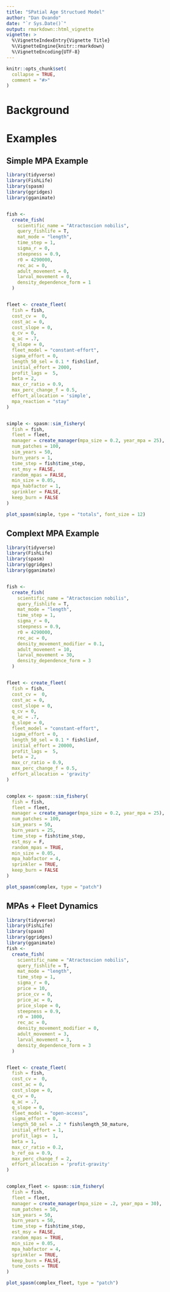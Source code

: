 ```yaml
---
title: "SPatial Age Structued Model"
author: "Dan Ovando"
date: "`r Sys.Date()`"
output: rmarkdown::html_vignette
vignette: >
  %\VignetteIndexEntry{Vignette Title}
  %\VignetteEngine{knitr::rmarkdown}
  %\VignetteEncoding{UTF-8}
---
```


```r
knitr::opts_chunk$set(
  collapse = TRUE,
  comment = "#>"
)
```

# Background

# Examples

## Simple MPA Example

```r
library(tidyverse)
library(FishLife)
library(spasm)
library(ggridges)
library(gganimate)


fish <-
  create_fish(
    scientific_name = "Atractoscion nobilis",
    query_fishlife = T,
    mat_mode = "length",
    time_step = 1,
    sigma_r = 0,
    steepness = 0.9,
    r0 = 4290000,
    rec_ac = 0,
    adult_movement = 0,
    larval_movement = 0,
    density_dependence_form = 1
  )


fleet <- create_fleet(
  fish = fish,
  cost_cv =  0,
  cost_ac = 0,
  cost_slope = 0,
  q_cv = 0,
  q_ac = .7,
  q_slope = 0,
  fleet_model = "constant-effort",
  sigma_effort = 0,
  length_50_sel = 0.1 * fish$linf,
  initial_effort = 2000,
  profit_lags =  5,
  beta = 2,
  max_cr_ratio = 0.9,
  max_perc_change_f = 0.5,
  effort_allocation = 'simple',
  mpa_reaction = "stay"
)


simple <- spasm::sim_fishery(
  fish = fish,
  fleet = fleet,
  manager = create_manager(mpa_size = 0.2, year_mpa = 25),
  num_patches = 100,
  sim_years = 50,
  burn_years = 1,
  time_step = fish$time_step,
  est_msy = FALSE,
  random_mpas = FALSE,
  min_size = 0.05,
  mpa_habfactor = 1,
  sprinkler = FALSE,
  keep_burn = FALSE
)

plot_spasm(simple, type = "totals", font_size = 12)

```



## Complext MPA Example

```r
library(tidyverse)
library(FishLife)
library(spasm)
library(ggridges)
library(gganimate)


fish <-
  create_fish(
    scientific_name = "Atractoscion nobilis",
    query_fishlife = T,
    mat_mode = "length",
    time_step = 1,
    sigma_r = 0,
    steepness = 0.9,
    r0 = 4290000,
    rec_ac = 0,
    density_movement_modifier = 0.1,
    adult_movement = 10,
    larval_movement = 30,
    density_dependence_form = 3
  )


fleet <- create_fleet(
  fish = fish,
  cost_cv =  0,
  cost_ac = 0,
  cost_slope = 0,
  q_cv = 0,
  q_ac = .7,
  q_slope = 0,
  fleet_model = "constant-effort",
  sigma_effort = 0,
  length_50_sel = 0.1 * fish$linf,
  initial_effort = 20000,
  profit_lags =  5,
  beta = 2,
  max_cr_ratio = 0.9,
  max_perc_change_f = 0.5,
  effort_allocation = 'gravity'
)


complex <- spasm::sim_fishery(
  fish = fish,
  fleet = fleet,
  manager = create_manager(mpa_size = 0.2, year_mpa = 25),
  num_patches = 100,
  sim_years = 50,
  burn_years = 25,
  time_step = fish$time_step,
  est_msy = F,
  random_mpas = TRUE,
  min_size = 0.05,
  mpa_habfactor = 4,
  sprinkler = TRUE,
  keep_burn = FALSE
)

plot_spasm(complex, type = "patch")


```


## MPAs + Fleet Dynamics


```r

library(tidyverse)
library(FishLife)
library(spasm)
library(ggridges)
library(gganimate)
fish <-
  create_fish(
    scientific_name = "Atractoscion nobilis",
    query_fishlife = T,
    mat_mode = "length",
    time_step = 1,
    sigma_r = 0,
    price = 10,
    price_cv = 0,
    price_ac = 0,
    price_slope = 0,
    steepness = 0.9,
    r0 = 1000,
    rec_ac = 0,
    density_movement_modifier = 0,
    adult_movement = 3,
    larval_movement = 3,
    density_dependence_form = 3
  )


fleet <- create_fleet(
  fish = fish,
  cost_cv =  0,
  cost_ac = 0,
  cost_slope = 0,
  q_cv = 0,
  q_ac = .7,
  q_slope = 0,
  fleet_model = "open-access",
  sigma_effort = 0,
  length_50_sel = .2 * fish$length_50_mature,
  initial_effort = 1,
  profit_lags =  1,
  beta = 1,
  max_cr_ratio = 0.2,
  b_ref_oa = 0.9,
  max_perc_change_f = 2,
  effort_allocation = 'profit-gravity'
)


complex_fleet <- spasm::sim_fishery(
  fish = fish,
  fleet = fleet,
  manager = create_manager(mpa_size = .2, year_mpa = 30),
  num_patches = 50,
  sim_years = 50,
  burn_years = 50,
  time_step = fish$time_step,
  est_msy = FALSE,
  random_mpas = TRUE,
  min_size = 0.05,
  mpa_habfactor = 4,
  sprinkler = TRUE,
  keep_burn = FALSE,
  tune_costs = TRUE
)

plot_spasm(complex_fleet, type = "patch")
```


